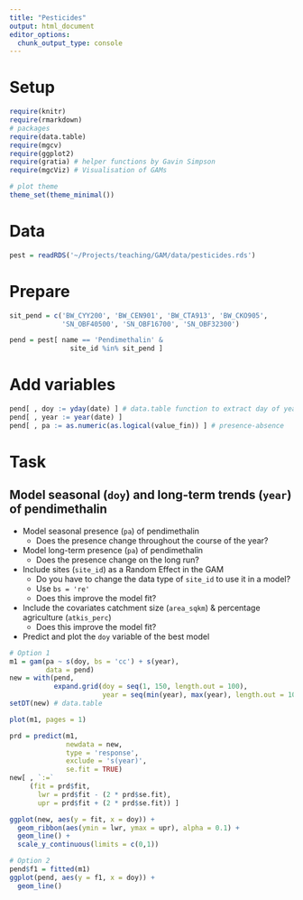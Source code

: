 ```yaml
---
title: "Pesticides"
output: html_document
editor_options: 
  chunk_output_type: console
---
```


# Setup
```r
require(knitr)
require(rmarkdown)
# packages
require(data.table)
require(mgcv)
require(ggplot2)
require(gratia) # helper functions by Gavin Simpson
require(mgcViz) # Visualisation of GAMs

# plot theme
theme_set(theme_minimal())
```

# Data
```r
pest = readRDS('~/Projects/teaching/GAM/data/pesticides.rds')
```

# Prepare
```r
sit_pend = c('BW_CYY200', 'BW_CEN901', 'BW_CTA913', 'BW_CKO905',
             'SN_OBF40500', 'SN_OBF16700', 'SN_OBF32300')

pend = pest[ name == 'Pendimethalin' &
               site_id %in% sit_pend ]
```

# Add variables

```r
pend[ , doy := yday(date) ] # data.table function to extract day of year (doy)
pend[ , year := year(date) ]
pend[ , pa := as.numeric(as.logical(value_fin)) ] # presence-absence
```

# Task

## Model seasonal (`doy`) and long-term trends (`year`) of pendimethalin

- Model seasonal presence (`pa`) of pendimethalin
  - Does the presence change throughout the course of the year?

- Model long-term presence (`pa`) of pendimethalin
  - Does the presence change on the long run?
  
- Include sites (`site_id`) as a Random Effect in the GAM
  - Do you have to change the data type of `site_id` to use it in a model?
  - Use `bs = 're'`
  - Does this improve the model fit?
  
- Include the covariates catchment size (`area_sqkm`) & percentage agriculture (`atkis_perc`)
  - Does this improve the model fit?
  
- Predict and plot the `doy` variable of the best model


```r
# Option 1
m1 = gam(pa ~ s(doy, bs = 'cc') + s(year),
         data = pend) 
new = with(pend,
           expand.grid(doy = seq(1, 150, length.out = 100),
                       year = seq(min(year), max(year), length.out = 100)))
setDT(new) # data.table

plot(m1, pages = 1)

prd = predict(m1,
              newdata = new,
              type = 'response',
              exclude = 's(year)',
              se.fit = TRUE)
new[ , `:=`
     (fit = prd$fit,
       lwr = prd$fit - (2 * prd$se.fit),
       upr = prd$fit + (2 * prd$se.fit)) ]

ggplot(new, aes(y = fit, x = doy)) +
  geom_ribbon(aes(ymin = lwr, ymax = upr), alpha = 0.1) +
  geom_line() +
  scale_y_continuous(limits = c(0,1))

# Option 2
pend$f1 = fitted(m1)
ggplot(pend, aes(y = f1, x = doy)) +
  geom_line()
```










